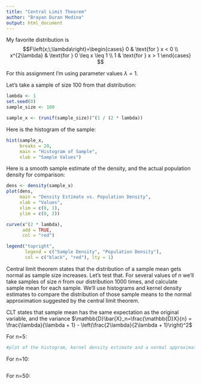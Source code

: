 ```yaml
---
title: "Central Limit Theorem"
author: "Brayan Duran Medina"
output: html_document
---
```


My favorite distribution is $$F\left(x;\;\lambda\right)=\begin{cases}
0 & \text{for } x < 0 \\
x^{2\lambda} & \text{for } 0 \leq x \leq 1 \\
1 & \text{for } x > 1
\end{cases}
$$

For this assignment I'm using parameter values $\lambda=1$.

Let's take a sample of size 100 from that distribution:
```r
lambda <- 1
set.seed(0)
sample_size <- 100

sample_x <- (runif(sample_size))^(1 / (2 * lambda))
```

Here is the histogram of the sample:
```r
hist(sample_x,
     breaks = 20,
     main = "Histogram of Sample",
     xlab = "Sample Values")

```

Here is a smooth sample estimate of the density, and the actual population density for comparison:
```r
dens <- density(sample_x)
plot(dens,
     main = "Density Estimate vs. Population Density",
     xlab = "Values",
     xlim = c(0, 1),
     ylim = c(0, 2))

curve(x^(2 * lambda),
      add = TRUE,
      col = "red")

legend("topright",
       legend = c("Sample Density", "Population Density"),
       col = c("black", "red"), lty = 1)
```

Central limit theorem states that the distribution of a sample mean gets normal as sample size increases. Let's test that. For several values of $n$ we'll take samples of size $n$ from our distribution 1000 times, and calculate sample mean for each sample. We'll use histograms and kernel density estimates to compare the distribution of those sample means to the normal approximation suggested by the central limit theorem. 

CLT states that sample mean has the same expectation as the original variable, and the variance $\mathbb{D}\bar{X}_n=\frac{\mathbb{D}X}{n} = \frac{\lambda}{\lambda + 1} - \left(\frac{2\lambda}{2\lambda + 1}\right)^2$

For n=5:
```r
#plot of the histogram, kernel density estimate and a normal approximation from CLT to compare 
```

For n=10:
```r
```

For n=50:
```r
```

